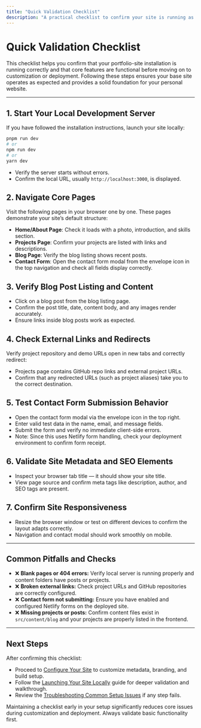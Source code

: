 ```yaml
---
title: "Quick Validation Checklist"
description: "A practical checklist to confirm your site is running as expected: navigate pages, check blog posts, view the contact form, and more. This ensures your base installation is correct before further customization."
---
```


# Quick Validation Checklist

This checklist helps you confirm that your portfolio-site installation is running correctly and that core features are functional before moving on to customization or deployment. Following these steps ensures your base site operates as expected and provides a solid foundation for your personal website.

---

## 1. Start Your Local Development Server

If you have followed the installation instructions, launch your site locally:

```bash
pnpm run dev
# or
npm run dev
# or
yarn dev
```

- Verify the server starts without errors.
- Confirm the local URL, usually `http://localhost:3000`, is displayed.


## 2. Navigate Core Pages

Visit the following pages in your browser one by one. These pages demonstrate your site’s default structure:

- **Home/About Page**: Check it loads with a photo, introduction, and skills section.
- **Projects Page**: Confirm your projects are listed with links and descriptions.
- **Blog Page**: Verify the blog listing shows recent posts.
- **Contact Form**: Open the contact form modal from the envelope icon in the top navigation and check all fields display correctly.


## 3. Verify Blog Post Listing and Content

- Click on a blog post from the blog listing page.
- Confirm the post title, date, content body, and any images render accurately.
- Ensure links inside blog posts work as expected.


## 4. Check External Links and Redirects

Verify project repository and demo URLs open in new tabs and correctly redirect:

- Projects page contains GitHub repo links and external project URLs.
- Confirm that any redirected URLs (such as project aliases) take you to the correct destination.


## 5. Test Contact Form Submission Behavior

- Open the contact form modal via the envelope icon in the top right.
- Enter valid test data in the name, email, and message fields.
- Submit the form and verify no immediate client-side errors.
- Note: Since this uses Netlify form handling, check your deployment environment to confirm form receipt.


## 6. Validate Site Metadata and SEO Elements

- Inspect your browser tab title — it should show your site title.
- View page source and confirm meta tags like description, author, and SEO tags are present.


## 7. Confirm Site Responsiveness

- Resize the browser window or test on different devices to confirm the layout adapts correctly.
- Navigation and contact modal should work smoothly on mobile.


---

## Common Pitfalls and Checks

- ❌ **Blank pages or 404 errors:** Verify local server is running properly and content folders have posts or projects.
- ❌ **Broken external links:** Check project URLs and GitHub repositories are correctly configured.
- ❌ **Contact form not submitting:** Ensure you have enabled and configured Netlify forms on the deployed site.
- ❌ **Missing projects or posts:** Confirm content files exist in `src/content/blog` and your projects are properly listed in the frontend.


---

## Next Steps

After confirming this checklist:

- Proceed to [Configure Your Site](/getting-started/setup-installation/configuration-setup-basics) to customize metadata, branding, and build setup.
- Follow the [Launching Your Site Locally](/getting-started/first-run-validation/first-successful-run) guide for deeper validation and walkthrough.
- Review the [Troubleshooting Common Setup Issues](/getting-started/first-run-validation/common-setup-troubleshooting) if any step fails.


<Tip>
Maintaining a checklist early in your setup significantly reduces core issues during customization and deployment. Always validate basic functionality first.
</Tip>